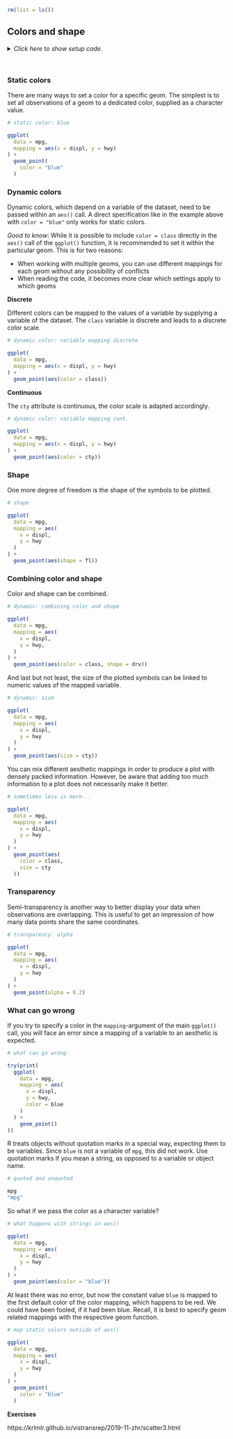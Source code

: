 ```r
rm(list = ls())
```


## Colors and shape

<details><summary>*Click here to show setup code.*</summary>
```r
### Colors and shape

```
```r
library(tidyverse)
```
</details>

<br>

### Static colors

There are many ways to set a color for a specific geom.
The simplest is to set all observations of a geom to a dedicated color, supplied as a character value.

```r
# static color: blue
```
```r
ggplot(
  data = mpg,
  mapping = aes(x = displ, y = hwy)
) +
  geom_point(
    color = "blue"
  )
```

### Dynamic colors

Dynamic colors, which depend on a variable of the dataset, need to be passed within an `aes()` call.
A direct specification like in the example above with `color = "blue"` only works for static colors.

_Good to know_: While it is possible to include `color = class` directly in the `aes()` call of the `ggplot()` function, it is recommended to set it within the particular geom.
This is for two reasons:

- When working with multiple geoms, you can use different mappings for each geom without any possibility of conflicts
- When reading the code, it becomes more clear which settings apply to which geoms

**Discrete**

Different colors can be mapped to the values of a variable by supplying a variable of the dataset.
The `class` variable is discrete and leads to a discrete color scale.

```r
# dynamic color: variable mapping discrete
```
```r
ggplot(
  data = mpg,
  mapping = aes(x = displ, y = hwy)
) +
  geom_point(aes(color = class))
```

**Continuous**

The `cty` attribute is continuous, the color scale is adapted accordingly.

```r
# dynamic color: variable mapping cont.
```
```r
ggplot(
  data = mpg,
  mapping = aes(x = displ, y = hwy)
) +
  geom_point(aes(color = cty))
```

### Shape

One more degree of freedom is the shape of the symbols to be plotted.

```r
# shape
```
```r
ggplot(
  data = mpg,
  mapping = aes(
    x = displ,
    y = hwy
  )
) +
  geom_point(aes(shape = fl))
```

### Combining color and shape

Color and shape can be combined.

```r
# dynamic: combining color and shape
```
```r
ggplot(
  data = mpg,
  mapping = aes(
    x = displ,
    y = hwy,
  )
) +
  geom_point(aes(color = class, shape = drv))
```

And last but not least, the size of the plotted symbols can be linked to numeric values of the mapped variable. 

```r
# dynamic: size
```
```r
ggplot(
  data = mpg,
  mapping = aes(
    x = displ,
    y = hwy
  )
) +
  geom_point(aes(size = cty))
```

You can mix different aesthetic mappings in order to produce a plot with densely packed information.
However, be aware that adding too much information to a plot does not necessarily make it better.

```r
# sometimes less is more...
```
```r
ggplot(
  data = mpg,
  mapping = aes(
    x = displ,
    y = hwy
  )
) +
  geom_point(aes(
    color = class,
    size = cty
  ))
```

### Transparency

Semi-transparency is another way to better display your data when observations are overlapping.
This is useful to get an impression of how many data points share the same coordinates.

```r
# transparency: alpha
```
```r
ggplot(
  data = mpg,
  mapping = aes(
    x = displ,
    y = hwy
  )
) +
  geom_point(alpha = 0.2)
```

### What can go wrong

If you try to specify a color in the `mapping`-argument of the main `ggplot()` call, you will face an error since a mapping of a variable to an aesthetic is expected.

```r
# what can go wrong
```
```r
try(print(
  ggplot(
    data = mpg,
    mapping = aes(
      x = displ,
      y = hwy,
      color = blue
    )
  ) +
    geom_point()
))
```

R treats objects without quotation marks in a special way, expecting them to be variables.
Since `blue` is not a variable of `mpg`, this did not work.
Use quotation marks if you mean a string, as opposed to a variable or object name.

```r
# quoted and unquoted
```
```r
mpg
"mpg"
```

So what if we pass the color as a character variable?

```r
# what happens with strings in aes()
```
```r
ggplot(
  data = mpg,
  mapping = aes(
    x = displ,
    y = hwy
  )
) +
  geom_point(aes(color = "blue"))
```

At least there was no error, but now the constant value `blue` is mapped to the first default color of the color mapping, which happens to be red.
We could have been fooled, if it had been blue.
Recall, it is best to specify geom related mappings with the respective geom function.

```r
# map static colors outside of aes()
```
```r
ggplot(
  data = mpg,
  mapping = aes(
    x = displ,
    y = hwy
  )
) +
  geom_point(
    color = "blue"
  )
```

**Exercises**

https://krlmlr.github.io/vistransrep/2019-11-zhr/scatter3.html
